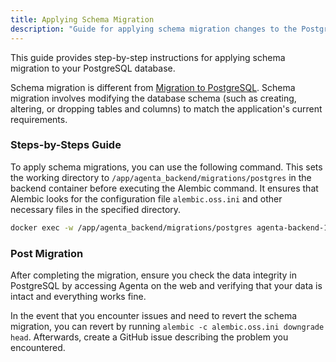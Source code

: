 ```yaml
---
title: Applying Schema Migration
description: "Guide for applying schema migration changes to the PostgreSQL database."
---
```


This guide provides step-by-step instructions for applying schema migration to your PostgreSQL database.

Schema migration is different from [Migration to PostgreSQL](https://docs.agenta.ai/self-host/migration/migration-to-postgres). Schema migration involves modifying the database schema (such as creating, altering, or dropping tables and columns) to match the application's current requirements.

### Steps-by-Steps Guide

To apply schema migrations, you can use the following command. This sets the working directory to `/app/agenta_backend/migrations/postgres` in the backend container before executing the Alembic command. It ensures that Alembic looks for the configuration file `alembic.oss.ini` and other necessary files in the specified directory.

```bash
docker exec -w /app/agenta_backend/migrations/postgres agenta-backend-1 alembic -c alembic.oss.ini upgrade head
```

### Post Migration

After completing the migration, ensure you check the data integrity in PostgreSQL by accessing Agenta on the web and verifying that your data is intact and everything works fine.

In the event that you encounter issues and need to revert the schema migration, you can revert by running `alembic -c alembic.oss.ini downgrade head`. Afterwards, create a GitHub issue describing the problem you encountered.
